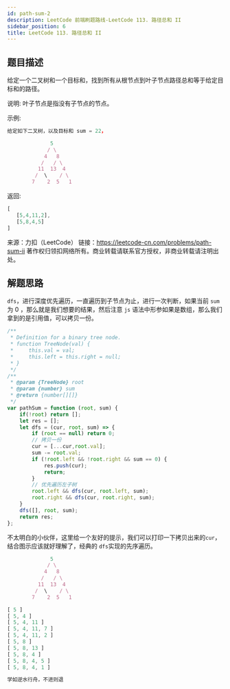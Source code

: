 ```yaml
---
id: path-sum-2
description: LeetCode 前端刷题路线-LeetCode 113. 路径总和 II
sidebar_position: 6
title: LeetCode 113. 路径总和 II
---
```


## 题目描述
给定一个二叉树和一个目标和，找到所有从根节点到叶子节点路径总和等于给定目标和的路径。

说明: 叶子节点是指没有子节点的节点。

示例:

```javascript
给定如下二叉树，以及目标和 sum = 22，

              5
             / \
            4   8
           /   / \
          11  13  4
         /  \    / \
        7    2  5   1
```

返回:

```javascript
[
   [5,4,11,2],
   [5,8,4,5]
]
```

来源：力扣（LeetCode）
链接：https://leetcode-cn.com/problems/path-sum-ii
著作权归领扣网络所有。商业转载请联系官方授权，非商业转载请注明出处。

## 解题思路
`dfs`，进行深度优先遍历，一直遍历到子节点为止，进行一次判断，如果当前 `sum`为 0 ，那么就是我们想要的结果，然后注意 `js` 语法中形参如果是数组，那么我们拿到的是引用值，可以拷贝一份。

```javascript
/**
 * Definition for a binary tree node.
 * function TreeNode(val) {
 *     this.val = val;
 *     this.left = this.right = null;
 * }
 */
/**
 * @param {TreeNode} root
 * @param {number} sum
 * @return {number[][]}
 */
var pathSum = function (root, sum) {
    if(!root) return [];
    let res = [];
    let dfs = (cur, root, sum) => {
        if (root == null) return 0;
        // 拷贝一份
        cur = [...cur,root.val];
        sum -= root.val;
        if (!root.left && !root.right && sum == 0) {
            res.push(cur);
            return;
        }
        // 优先遍历左子树
        root.left && dfs(cur, root.left, sum);
        root.right && dfs(cur, root.right, sum);
    }
    dfs([], root, sum);
    return res;
};
```

不太明白的小伙伴，这里给一个友好的提示，我们可以打印一下拷贝出来的`cur`，结合图示应该就好理解了，经典的 `dfs`实现的先序遍历。

```javascript
              5
             / \
            4   8
           /   / \
          11  13  4
         /  \    / \
        7    2  5   1
```

```javascript
[ 5 ]
[ 5, 4 ]
[ 5, 4, 11 ]
[ 5, 4, 11, 7 ]
[ 5, 4, 11, 2 ]
[ 5, 8 ]
[ 5, 8, 13 ]
[ 5, 8, 4 ]
[ 5, 8, 4, 5 ]
[ 5, 8, 4, 1 ]
```

```javascript
学如逆水行舟，不进则退
```


